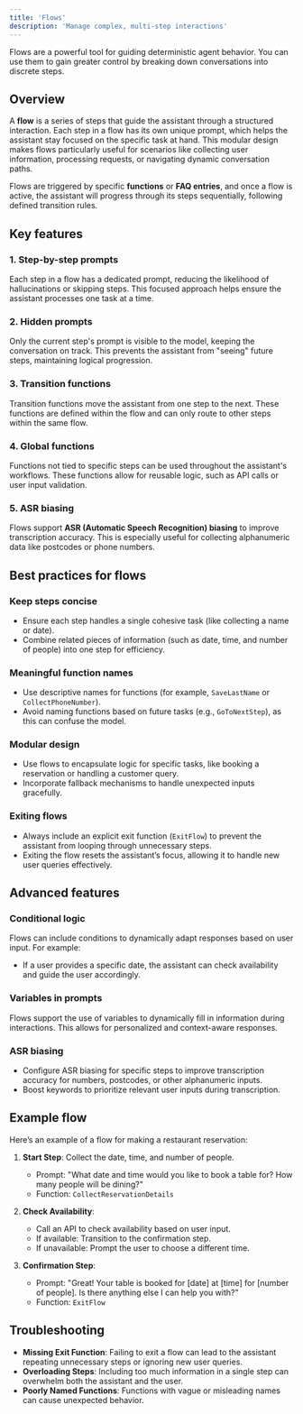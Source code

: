 ```yaml
---
title: 'Flows'
description: 'Manage complex, multi-step interactions'
---
```


Flows are a powerful tool for guiding deterministic agent behavior. You can use them to gain greater control by breaking down conversations into discrete steps.

## Overview

A **flow** is a series of steps that guide the assistant through a structured interaction. Each step in a flow has its own unique prompt,
 which helps the assistant stay focused on the specific task at hand. This modular design makes flows particularly useful for scenarios like
 collecting user information, processing requests, or navigating dynamic conversation paths.

Flows are triggered by specific **functions** or **FAQ entries**, and once a flow is active, the assistant will progress through its steps sequentially,
following defined transition rules.

## Key features

### 1. **Step-by-step prompts**
Each step in a flow has a dedicated prompt, reducing the likelihood of hallucinations or skipping steps. This focused approach helps ensure
the assistant processes one task at a time.

### 2. **Hidden prompts**
Only the current step's prompt is visible to the model, keeping the conversation on track. This prevents the assistant from "seeing"
future steps, maintaining logical progression.

### 3. **Transition functions**
Transition functions move the assistant from one step to the next. These functions are defined within the flow and can only route to other
 steps within the same flow.

### 4. **Global functions**
Functions not tied to specific steps can be used throughout the assistant's workflows. These functions allow for reusable logic, such as API
calls or user input validation.

### 5. **ASR biasing**
Flows support **ASR (Automatic Speech Recognition) biasing** to improve transcription accuracy. This is especially useful for collecting
 alphanumeric data like postcodes or phone numbers.

## Best practices for flows

### Keep steps concise
- Ensure each step handles a single cohesive task (like collecting a name or date).
- Combine related pieces of information (such as date, time, and number of people) into one step for efficiency.

### Meaningful function names
- Use descriptive names for functions (for example, `SaveLastName` or `CollectPhoneNumber`).
- Avoid naming functions based on future tasks (e.g., `GoToNextStep`), as this can confuse the model.

### Modular design
- Use flows to encapsulate logic for specific tasks, like booking a reservation or handling a customer query.
- Incorporate fallback mechanisms to handle unexpected inputs gracefully.

### Exiting flows
- Always include an explicit exit function (`ExitFlow`) to prevent the assistant from looping through unnecessary steps.
- Exiting the flow resets the assistant’s focus, allowing it to handle new user queries effectively.

## Advanced features

### Conditional logic
Flows can include conditions to dynamically adapt responses based on user input. For example:
- If a user provides a specific date, the assistant can check availability and guide the user accordingly.

### Variables in prompts
Flows support the use of variables to dynamically fill in information during interactions. This allows for personalized and context-aware responses.

### ASR biasing
- Configure ASR biasing for specific steps to improve transcription accuracy for numbers, postcodes, or other alphanumeric inputs.
- Boost keywords to prioritize relevant user inputs during transcription.

## Example flow

Here’s an example of a flow for making a restaurant reservation:

1. **Start Step**: Collect the date, time, and number of people.
   - Prompt: "What date and time would you like to book a table for? How many people will be dining?"
   - Function: `CollectReservationDetails`

2. **Check Availability**:
   - Call an API to check availability based on user input.
   - If available: Transition to the confirmation step.
   - If unavailable: Prompt the user to choose a different time.

3. **Confirmation Step**:
   - Prompt: "Great! Your table is booked for [date] at [time] for [number of people]. Is there anything else I can help you with?"
   - Function: `ExitFlow`

## Troubleshooting

- **Missing Exit Function**: Failing to exit a flow can lead to the assistant repeating unnecessary steps or ignoring new user queries.
- **Overloading Steps**: Including too much information in a single step can overwhelm both the assistant and the user.
- **Poorly Named Functions**: Functions with vague or misleading names can cause unexpected behavior.
